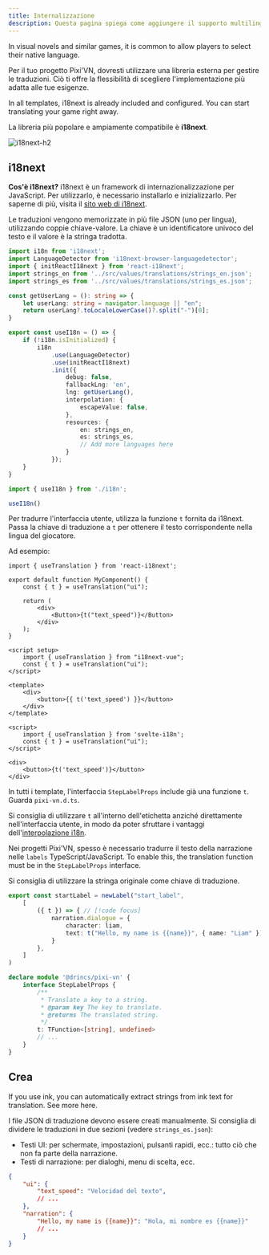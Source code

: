 ```yaml
---
title: Internalizzazione
description: Questa pagina spiega come aggiungere il supporto multilingue al tuo gioco Pixi'VN utilizzando i18next, incluse le strategie di traduzione dell'interfaccia utente e della narrazione. Come tradurre la visual novel?
---
```



In visual novels and similar games, it is common to allow players to select their native language.

Per il tuo progetto Pixi'VN, dovresti utilizzare una libreria esterna per gestire le traduzioni. Ciò ti offre la flessibilità di scegliere l'implementazione più adatta alle tue esigenze.

<Callout title="Templates" type="info">

In all templates, i18next is already included and configured. You can start translating your game right away.

</Callout>

La libreria più popolare e ampiamente compatibile è **i18next**.

![i18next-h2](/i18next.svg)

## i18next

**Cos'è i18next?** i18next è un framework di internazionalizzazione per JavaScript. Per utilizzarlo, è necessario installarlo e inizializzarlo. Per saperne di più, visita il [sito web di i18next](https://www.i18next.com/).

Le traduzioni vengono memorizzate in più file JSON (uno per lingua), utilizzando coppie chiave-valore. La chiave è un identificatore univoco del testo e il valore è la stringa tradotta.

```ts tab="i18n.ts"
import i18n from 'i18next';
import LanguageDetector from 'i18next-browser-languagedetector';
import { initReactI18next } from 'react-i18next';
import strings_en from '../src/values/translations/strings_en.json';
import strings_es from '../src/values/translations/strings_es.json';

const getUserLang = (): string => {
    let userLang: string = navigator.language || "en";
    return userLang?.toLocaleLowerCase()?.split("-")[0];
}

export const useI18n = () => {
    if (!i18n.isInitialized) {
        i18n
            .use(LanguageDetector)
            .use(initReactI18next)
            .init({
                debug: false,
                fallbackLng: 'en',
                lng: getUserLang(),
                interpolation: {
                    escapeValue: false,
                },
                resources: {
                    en: strings_en,
                    es: strings_es,
                    // Add more languages here
                }
            });
    }
}
```

```ts tab="main.ts"
import { useI18n } from './i18n';

useI18n()
```

<Accordions>

<Accordion title="Translate the UI" id="translate-ui">

Per tradurre l'interfaccia utente, utilizza la funzione `t` fornita da i18next. Passa la chiave di traduzione a `t` per ottenere il testo corrispondente nella lingua del giocatore.

Ad esempio:

```tsx tab="React"
import { useTranslation } from 'react-i18next';

export default function MyComponent() {
    const { t } = useTranslation("ui");

    return (
        <div>
            <Button>{t("text_speed")}</Button>
        </div>
    );
}
```

```vue tab="Vue"
<script setup>
    import { useTranslation } from "i18next-vue";
    const { t } = useTranslation("ui");
</script>

<template>
    <div>
        <button>{{ t('text_speed') }}</button>
    </div>
</template>
```

```svelte tab="Svelte"
<script>
    import { useTranslation } from 'svelte-i18n';
    const { t } = useTranslation("ui");
</script>

<div>
    <button>{t('text_speed')}</button>
</div>
```

</Accordion>

<Accordion title="Translate the narration (TypeScript/JavaScript)" id="translate-narration">

<Callout title="Templates" type="info">

In tutti i template, l'interfaccia `StepLabelProps` include già una funzione `t`. Guarda `pixi-vn.d.ts`.

</Callout>

<Callout type="info">

Si consiglia di utilizzare `t` all'interno dell'<DynamicLink href="/start/labels">etichetta</DynamicLink> anziché direttamente nell'interfaccia utente, in modo da poter sfruttare i vantaggi dell'[interpolazione i18n](https://i18next.com/translation-function/interpolation).

</Callout>

Nei progetti Pixi'VN, spesso è necessario tradurre il testo della narrazione nelle <DynamicLink href="/start/labels">`labels`</DynamicLink> TypeScript/JavaScript. To enable this, the translation function must be in the <DynamicLink href="/start/labels#steplabelprops">`StepLabelProps` interface</DynamicLink>.

Si consiglia di utilizzare la stringa originale come chiave di traduzione.

```ts tab="labels/startLabel.ts"
export const startLabel = newLabel("start_label",
    [
        ({ t }) => { // [!code focus]
            narration.dialogue = {
                character: liam,
                text: t("Hello, my name is {{name}}", { name: "Liam" }) // [!code focus]
            }
        },
    ]
)
```

```ts tab="pixi-vn.d.ts"
declare module '@drincs/pixi-vn' {
    interface StepLabelProps {
        /**
         * Translate a key to a string.
         * @param key The key to translate.
         * @returns The translated string.
         */
        t: TFunction<[string], undefined>
        // ...
    }
}
```

</Accordion>

</Accordions>

## Crea

<Callout title="ink" type="info">

If you use ink, you can automatically extract strings from ink text for translation. See more <DynamicLink href="/ink/translate">here</DynamicLink>.

</Callout>

I file JSON di traduzione devono essere creati manualmente. Si consiglia di dividere le traduzioni in due sezioni (vedere `strings_es.json`):

- Testi <DynamicLink href="/start/interface">UI</DynamicLink>: per schermate, impostazioni, pulsanti rapidi, ecc.: tutto ciò che non fa parte della narrazione.
- Testi di <DynamicLink href="/start/narration">narrazione</DynamicLink>: per dialoghi, menu di scelta, ecc.

```json tab="locales/strings_es.json"
{
    "ui": {
        "text_speed": "Velocidad del texto",
        // ...
    },
    "narration": {
        "Hello, my name is {{name}}": "Hola, mi nombre es {{name}}"
        // ...
    }
}
```
